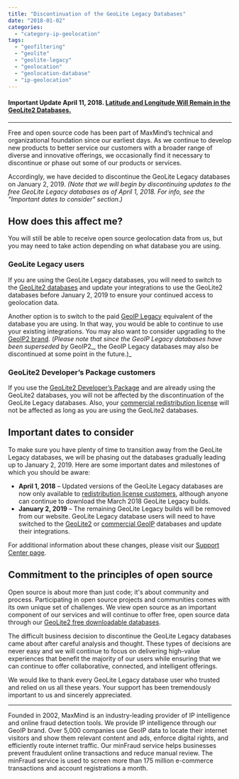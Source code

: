 ```yaml
---
title: "Discontinuation of the GeoLite Legacy Databases"
date: "2018-01-02"
categories:
  - "category-ip-geolocation"
tags:
  - "geofiltering"
  - "geolite"
  - "geolite-legacy"
  - "geolocation"
  - "geolocation-database"
  - "ip-geolocation"
---
```


#### **Important Update April 11, 2018.** [Latitude and Longitude Will Remain in the GeoLite2 Databases.](https://blog.maxmind.com/2018/04/11/we-are-listening-latitude-and-longitude-will-remain-in-geolite2-databases/)

* * *

Free and open source code has been part of MaxMind’s technical and organizational foundation since our earliest days. As we continue to develop new products to better service our customers with a broader range of diverse and innovative offerings, we occasionally find it necessary to discontinue or phase out some of our products or services.

Accordingly, we have decided to discontinue the GeoLite Legacy databases on January 2, 2019. _(Note that we will begin by discontinuing updates to the free GeoLite Legacy databases as of April 1, 2018. For info, see the "Important dates to consider" section.)_

## **How does this affect me?**

You will still be able to receive open source geolocation data from us, but you may need to take action depending on what database you are using.

### GeoLite Legacy users

If you are using the GeoLite Legacy databases, you will need to switch to the [GeoLite2 databases](https://dev.maxmind.com/geoip/geoip2/geolite2/) and update your integrations to use the GeoLite2 databases before January 2, 2019 to ensure your continued access to geolocation data.

Another option is to switch to the paid [GeoIP Legacy](https://dev.maxmind.com/geoip/legacy/downloadable/) equivalent of the database you are using. In that way, you would be able to continue to use your existing integrations. You may also want to consider upgrading to the [GeoIP2 brand](https://www.maxmind.com/en/geoip2-services-and-databases). (_Please note that since the GeoIP Legacy databases have been superseded by_ GeoIP2_, the GeoIP Legacy databases may also be discontinued at some point in the future.)_

### GeoLite2 Developer’s Package customers

If you use the [GeoLite2 Developer’s Package](https://www.maxmind.com/en/geolite2-developer-package) and are already using the GeoLite2 databases, you will not be affected by the discontinuation of the GeoLite Legacy databases. Also, your [commercial redistribution license](https://www.maxmind.com/en/geolite-commercial-redistribution-license) will not be affected as long as you are using the GeoLite2 databases.

## **Important dates to consider**

To make sure you have plenty of time to transition away from the GeoLite Legacy databases, we will be phasing out the databases gradually leading up to January 2, 2019. Here are some important dates and milestones of which you should be aware:

- **April 1, 2018** – Updated versions of the GeoLite Legacy databases are now only available to [redistribution license customers](https://www.maxmind.com/en/geolite-commercial-redistribution-license), although anyone can continue to download the March 2018 GeoLite Legacy builds.
- **January 2, 2019** – The remaining GeoLite Legacy builds will be removed from our website. GeoLite Legacy database users will need to have switched to the [GeoLite2](https://dev.maxmind.com/geoip/geoip2/geolite2/) or [commercial GeoIP](https://www.maxmind.com/en/geoip2-services-and-databases) databases and update their integrations.

For additional information about these changes, please visit our [Support Center page](https://support.maxmind.com/geolite-legacy-discontinuation-notice/).

## **Commitment to the principles of open source**

Open source is about more than just code; it's about community and process. Participating in open source projects and communities comes with its own unique set of challenges. We view open source as an important component of our services and will continue to offer free, open source data through our [GeoLite2 free downloadable databases](https://dev.maxmind.com/geoip/geoip2/geolite2/).

The difficult business decision to discontinue the GeoLite Legacy databases came about after careful analysis and thought. These types of decisions are never easy and we will continue to focus on delivering high-value experiences that benefit the majority of our users while ensuring that we can continue to offer collaborative, connected, and intelligent offerings.

We would like to thank every GeoLite Legacy database user who trusted and relied on us all these years. Your support has been tremendously important to us and sincerely appreciated.

* * *

Founded in 2002, MaxMind is an industry-leading provider of IP intelligence and online fraud detection tools. We provide IP intelligence through our GeoIP brand. Over 5,000 companies use GeoIP data to locate their internet visitors and show them relevant content and ads, enforce digital rights, and efficiently route internet traffic.  Our minFraud service helps businesses prevent fraudulent online transactions and reduce manual review. The minFraud service is used to screen more than 175 million e-commerce transactions and account registrations a month.

